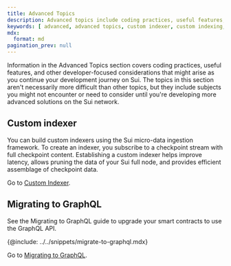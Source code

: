 ```yaml
---
title: Advanced Topics
description: Advanced topics include coding practices, useful features, and other developer-focused considerations that might arise as you continue your development journey on Sui.
keywords: [ advanced, advanced topics, custom indexer, custom indexing, graphql, using graphql, migrating to graphql ]
mdx:
  format: md
pagination_prev: null
---
```


Information in the Advanced Topics section covers coding practices, useful features, and other developer-focused considerations that might arise as you continue your development journey on Sui. The topics in this section aren't necessarily more difficult than other topics, but they include subjects you might not encounter or need to consider until you're developing more advanced solutions on the Sui network.

## Custom indexer

You can build custom indexers using the Sui micro-data ingestion framework. To create an indexer, you subscribe to a checkpoint stream with full checkpoint content. Establishing a custom indexer helps improve latency, allows pruning the data of your Sui full node, and provides efficient assemblage of checkpoint data.

Go to [Custom Indexer](./advanced/custom-indexer.mdx).

## Migrating to GraphQL 

See the Migrating to GraphQL guide to upgrade your smart contracts to use the GraphQL API.

{@include: ../../snippets/migrate-to-graphql.mdx}

Go to [Migrating to GraphQL](./advanced/graphql-migration.mdx).
